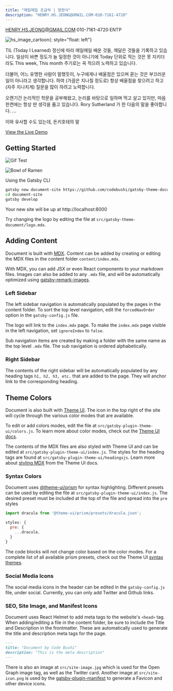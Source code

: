 ```yaml
---
title: "매일매일 조금씩 | 정현식"
description: "HENRY.HS.JEONG@GMAIL.COM·010-7161-4720"
---
```


HENRY.HS.JEONG@GMAIL.COM·010-7161-4720·ENTP

![hs_image_cartoon](./hs_image_cartoon.png){: style="float: left"}

TIL (Today I Learned) 정신에 따라 매일매일 배운 것들, 깨달은 것들을 기록하고 있습니다. 일상이 바쁜 정도가 늘 일정한 것이 아니기에 Today 단위로 적는 것은 못 지키더라도 This week, This month 주기로는 꼭 적으려 노력하고 있습니다.

더불어, 어느 유명한 사람이 말했듯이, 누구에게나 배울점은 있으며 묻는 것은 부끄러운 일이 아니라고 생각합니다. 하여 (가끔은 지나칠 정도로) 항상 배울점을 찾으려고 하고 (자주 지나치게) 질문을 많이 하려고 노력합니다.

오랜기간 논리적인 학문을 공부해왔고, 논리를 바탕으로 일하며 먹고 살고 있지만, 마음 한켠에는 항상 딴 생각을 품고 있습니다. Rory Sutherland 가 한 다음의 말을 좋아합니다. ...

이와 유사할 수도 있는데, 돈키호테의 말

[View the Live Demo](https://gatsby-theme-document.netlify.com/)

## Getting Started

![Gif Test](./crying-emoji-m.gif)


![Bowl of Ramen](./ramen.jpg)

Using the Gatsby CLI

```bash
gatsby new document-site https://github.com/codebushi/gatsby-theme-document-example.git
cd document-site
gatsby develop
```

Your new site will be up at http://localhost:8000

Try changing the logo by editing the file at `src/gatsby-theme-document/logo.mdx`.

## Adding Content

Document is built with [MDX](https://mdxjs.com/). Content can be added by creating or editing the MDX files in the content folder `content/index.mdx`.

With MDX, you can add JSX or even React components to your markdown files. Images can also be added to any `.mdx` file, and will be automatically optimized using [gatsby-remark-images](https://www.gatsbyjs.org/packages/gatsby-remark-images/).

### Left Sidebar

The left sidebar navigation is automatically populated by the pages in the content folder. To sort the top level navigation, edit the `forcedNavOrder` option in the `gatsby-config.js` file.

The logo will link to the `index.mdx` page. To make the `index.mdx` page visible in the left navigation, set `ignoreIndex` to `false`.

Sub navigation items are created by making a folder with the same name as the top level `.mdx` file. The sub navigation is ordered alphabetically.

### Right Sidebar

The contents of the right sidebar will be automatically populated by any heading tags `h1, h2, h3, etc.` that are added to the page. They will anchor link to the corresponding heading.

## Theme Colors

Document is also built with [Theme UI](https://theme-ui.com). The icon in the top right of the site will cycle through the various color modes that are available.

To edit or add colors modes, edit the file at `src/gatsby-plugin-theme-ui/colors.js`. To learn more about color modes, check out the [Theme UI docs](https://theme-ui.com/color-modes).

The contents of the MDX files are also styled with Theme UI and can be edited at `src/gatsby-plugin-theme-ui/index.js`. The styles for the heading tags are found at `src/gatsby-plugin-theme-ui/headingsjs`. Learn more about [styling MDX](https://theme-ui.com/styling-mdx) from the Theme UI docs.

### Syntax Colors

Document uses [@theme-ui/prism](https://theme-ui.com/prism) for syntax highlighting. Different presets can be used by editing the file at `src/gatsby-plugin-theme-ui/index.js`. The desired preset must be included at the top of the file and spread into the `pre` styles

```javascript
import dracula from '@theme-ui/prism/presets/dracula.json';

styles: {
  pre: {
    ...dracula,
  }
}
```

The code blocks will not change color based on the color modes. For a complete list of all available prism presets, check out the Theme UI [syntax themes](https://theme-ui.com/prism#syntax-themes).

### Social Media Icons

The social media icons in the header can be edited in the `gatsby-config.js` file, under social. Currently, you can only add Twitter and Github links.

### SEO, Site Image, and Manifest Icons

Document uses React Helmet to add meta tags to the website's `<head>` tag. When adding/editing a file in the content folder, be sure to include the Title and Description in the frontmatter. These are automatically used to generate the title and description meta tags for the page.

```md
---
title: "Document by Code Bushi"
description: "This is the meta description"
---
```

There is also an image at `src/site-image.jpg` which is used for the Open Graph image tag, as well as the Twitter card. Another image at `src/site-icon.png` is used by the [gatsby-plugin-manifest](https://www.gatsbyjs.org/packages/gatsby-plugin-manifest/) to generate a Favicon and other device icons.
